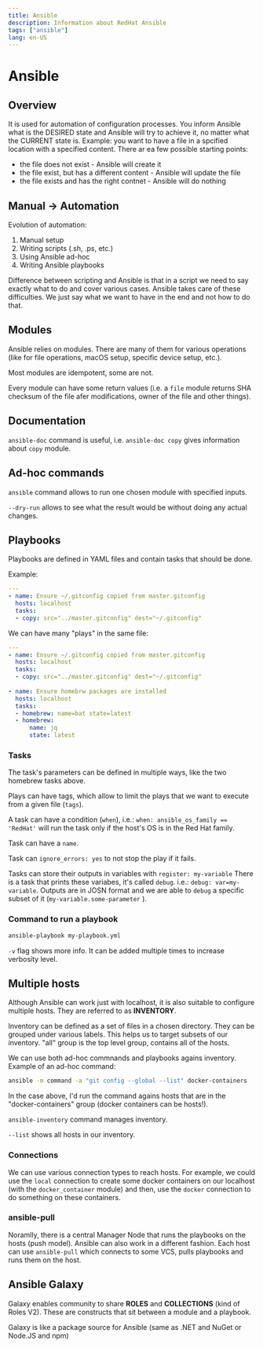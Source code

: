 ```yaml
---
title: Ansible
description: Information about RedHat Ansible
tags: ["ansible"]
lang: en-US
---
```



# Ansible

## Overview

It is used for automation of configuration processes. You inform Ansible what is
the DESIRED state and Ansible will try to achieve it, no matter what the CURRENT
state is. Example: you want to have a file in a spcified location with a
specified content. There ar ea few possible starting points:

- the file does not exist - Ansible will create it
- the file exist, but has a different content - Ansible will update the file
- the file exists and has the right contnet - Ansible will do nothing

## Manual -> Automation

Evolution of automation:

1. Manual setup
2. Writing scripts (.sh, .ps, etc.)
3. Using Ansible ad-hoc
4. Writing Ansible playbooks

Difference between scripting and Ansible is that in a script we need to say
exactly what to do and cover various cases. Ansible takes care of these
difficulties. We just say what we want to have in the end and not how to do
that.

## Modules

Ansible relies on modules. There are many of them for various operations (like
for file operations, macOS setup, specific device setup, etc.).

Most modules are idempotent, some are not.

Every module can have some return values (i.e. a `file` module returns SHA
checksum of the file afer modifications, owner of the file and other things).

## Documentation

`ansible-doc` command is useful, i.e. `ansible-doc copy` gives information about
`copy` module.

## Ad-hoc commands

`ansible` command allows to run one chosen module with specified inputs.

`--dry-run` allows to see what the result would be without doing any actual
changes.

## Playbooks

Playbooks are defined in YAML files and contain tasks that should be done.

Example:

```yaml
---
- name: Ensure ~/.gitconfig copied from master.gitconfig
  hosts: localhost
  tasks:
  - copy: src="../master.gitconfig" dest="~/.gitconfig"
```

We can have many "plays" in the same file:

```yaml
---
- name: Ensure ~/.gitconfig copied from master.gitconfig
  hosts: localhost
  tasks:
  - copy: src="../master.gitconfig" dest="~/.gitconfig"
  
- name: Ensure homebrw packages are installed
  hosts: localhost
  tasks:
  - homebrew: name=bat state=latest
  - homebrew:
      name: jq
      state: latest
```

### Tasks

The task's parameters can be defined in multiple ways, like the two homebrew
tasks above.

Plays can have tags, which allow to limit the plays that we want to execute from
a given file (`tags`).

A task can have a condition (`when`), i.e.: `when: ansible_os_family ==
'RedHat'` will run the task only if the host's OS is in the Red Hat family.

Task can have a `name`.

Task can `ignore_errors: yes` to not stop the play if it fails.

Tasks can store their outputs in variables with `register: my-variable` There is
a task that prints these variabes, it's called `debug`. i.e.: `debug:
var=my-variable`. Outputs are in JOSN format and we are able to `debug` a
specific subset of it (`my-variable.some-parameter` ).

### Command to run a playbook

```bash
ansible-playbook my-playbook.yml
```

`-v` flag shows more info. It can be added multiple times to increase verbosity
level.

## Multiple hosts

Although Ansible can work just with localhost, it is also suitable to configure
multiple hosts. They are referred to as **INVENTORY**.

Inventory can be defined as a set of files in a chosen directory. They can be
grouped under various labels. This helps us to target subsets of our inventory.
"all" group is the top level group, contains all of the hosts.

We can use both ad-hoc commnands and playbooks agains inventory. Example of an
ad-hoc command:

```bash
ansible -m command -a "git config --global --list" docker-containers
```

In the case above, I'd run the command agains hosts that are in the
"docker-containers" group (docker containers can be hosts!).

`ansible-inventory` command manages inventory.

`--list` shows all hosts in our inventory.

### Connections

We can use various connection types to reach hosts. For example, we could use
the `local` connection to create some docker containers on our localhost (with
the `docker_container` module) and then, use the `docker` connection to do
something on these containers.

### ansible-pull

Noramlly, there is a central Manager Node that runs the playbooks on the hosts
(push model). Ansible can also work in a different fashion. Each host can use
`ansible-pull` which connects to some VCS, pulls playbooks and runs them on the
host.

## Ansible Galaxy

Galaxy enables community to share **ROLES** and **COLLECTIONS** (kind of Roles
V2). These are constructs that sit between a module and a playbook.

Galaxy is like a package source for Ansible (same as .NET and NuGet or Node.JS
and npm)
